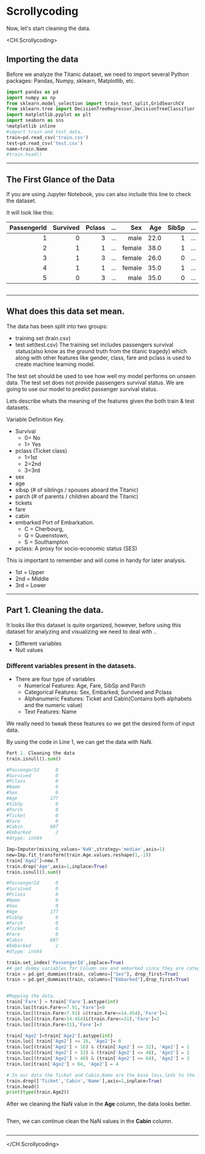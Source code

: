 # Scrollycoding

Now, let's start cleaning the data.







<CH.Scrollycoding>

## Importing the data

Before we analyze the Titanic dataset, we need to import several Python packages: Pandas, Numpy, sklearn, Matplotlib, etc.

```py titanic.py focus=1:6
import pandas as pd
import numpy as np
from sklearn.model_selection import train_test_split,GridSearchCV
from sklearn.tree import DecisionTreeRegressor,DecisionTreeClassifier
import matplotlib.pyplot as plt
import seaborn as sns
%matplotlib inline
#import train and test data.
train=pd.read_csv('train.csv')
test=pd.read_csv('test.csv')
name=train.Name
#train.head()
```

---

## The First Glance of the Data

If you are using Jupyter Notebook, you can also include this line to check the dataset.

It will look like this:

| PassengerId | Survived | Pclass | ... |    Sex |  Age | SibSp | ... |
|------------:|---------:|-------:|-----|-------:|-----:|------:|-----|
| 1           | 0        | 3      | ... | male   | 22.0 | 1     | ... |
| 2           | 1        | 1      | ... | female | 38.0 | 1     | ... |
| 3           | 1        | 3      | ... | female | 26.0 | 0     | ... |
| 4           | 1        | 1      | ... | female | 35.0 | 1     | ... |
| 5           | 0        | 3      | ... | male   | 35.0 | 0     | ... |

```py titanic.py focus=12:12

```

---

## What does this data set mean.

The data has been split into two groups:

* training set (train.csv)
* test set(test.csv) 
The training set includes passengers survival status(also know as the ground truth from the titanic tragedy) which along with other features like gender, class, fare and pclass is used to create machine learning model. 

The test set should be used to see how well my model performs on unseen data. The test set does not provide passengers survival status. We are going to use our model to predict passenger survival status. 

Lets describe whats the meaning of the features given the both train & test datasets.

Variable Definition Key.

* Survival
    * 0= No
    * 1= Yes
* pclass (Ticket class)
    * 1=1st
    * 2=2nd
    * 3=3rd
* sex 
* age
* sibsp (# of siblings / spouses aboard the Titanic) 
* parch (# of parents / children aboard the Titanic) 
* tickets 
* fare 
* cabin
* embarked Port of Embarkation.
    * C = Cherbourg,
    * Q = Queenstown,
    * S = Southampton
* pclass: A proxy for socio-economic status (SES) 

This is important to remember and will come in handy for later analysis.
* 1st = Upper
* 2nd = Middle
* 3rd = Lower

---

## Part 1. Cleaning the data.

It looks like this dataset is quite organized, however, before using this dataset for analyzing and visualizing we need to deal with ..

* Different variables
* Null values

### Different variables present in the datasets.

* There are four type of variables
    * Numerical Features: Age, Fare, SibSp and Parch
    * Categorical Features: Sex, Embarked, Survived and Pclass
    * Alphanumeric Features: Ticket and Cabin(Contains both alphabets and the numeric value)
    * Text Features: Name

We really need to tweak these features so we get the desired form of input data.

By using the code in Line 1, we can get the data with NaN.

```py Cleaning.py focus=1:16
Part 1. Cleaning the data
train.isnull().sum()

#PassengerId      0
#Survived         0
#Pclass           0
#Name             0
#Sex              0
#Age            177
#SibSp            0
#Parch            0
#Ticket           0
#Fare             0
#Cabin          687
#Embarked         2
#dtype: int64

Imp=Imputer(missing_values='NaN',strategy='median',axis=1)
new=Imp.fit_transform(train.Age.values.reshape(1,-1))
train['Age2']=new.T
train.drop('Age',axis=1,inplace=True)
train.isnull().sum()

#PassengerId      0
#Survived         0
#Pclass           0
#Name             0
#Sex              0
#Age            177
#SibSp            0
#Parch            0
#Ticket           0
#Fare             0
#Cabin          687
#Embarked         2
#dtype: int64

train.set_index('PassengerId',inplace=True)
## get dummy variables for Column sex and embarked since they are categorical value.
train = pd.get_dummies(train, columns=["Sex"], drop_first=True)
train = pd.get_dummies(train, columns=["Embarked"],drop_first=True)


#Mapping the data.
train['Fare'] = train['Fare'].astype(int)
train.loc[train.Fare<=7.91,'Fare']=0
train.loc[(train.Fare>7.91) &(train.Fare<=14.454),'Fare']=1
train.loc[(train.Fare>14.454)&(train.Fare<=31),'Fare']=2
train.loc[(train.Fare>31),'Fare']=3

train['Age2']=train['Age2'].astype(int)
train.loc[ train['Age2'] <= 16, 'Age2']= 0
train.loc[(train['Age2'] > 16) & (train['Age2'] <= 32), 'Age2'] = 1
train.loc[(train['Age2'] > 32) & (train['Age2'] <= 48), 'Age2'] = 2
train.loc[(train['Age2'] > 48) & (train['Age2'] <= 64), 'Age2'] = 3
train.loc[train['Age2'] > 64, 'Age2'] = 4

# In our data the Ticket and Cabin,Name are the base less,leds to the false prediction so Drop both of them.
train.drop(['Ticket','Cabin','Name'],axis=1,inplace=True)
train.head()
print(type(train.Age2))
```

After we cleaning the NaN value in the **Age** column, the data looks better.
```py Cleaning.py focus=18:36
```

Then, we can continue clean the NaN values in the **Cabin** column.
```py Cleaning.py focus=55:60
```
---

</CH.Scrollycoding>